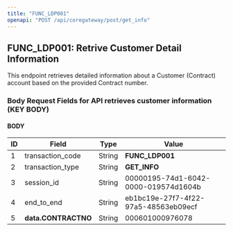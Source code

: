 ```yaml
---
title: "FUNC_LDP001"
openapi: "POST /api/coregateway/post/get_info"
---
```


## FUNC_LDP001: Retrive Customer Detail Information

This endpoint retrieves detailed information about a Customer (Contract) account based on the provided Contract number.

### Body Request Fields for API retrieves customer information (KEY BODY)

#### BODY

| ID  | Field            | Type   | Value                                |
|-----|------------------|--------|----------------------------------------------|
| 1   | transaction_code | String | **FUNC_LDP001**                                  |
| 2   | transaction_type | String | **GET_INFO**                                     |
| 3   | session_id       | String | 00000195-74d1-6042-0000-019574d1604b         |
| 4   | end_to_end       | String | eb1bc19e-27f7-4f22-97a5-48563eb09ecf         |
| 5   | **data.CONTRACTNO**  | String | 000601000976078                              |